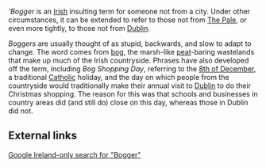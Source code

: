 '''Bogger'' is an [[Ireland|Irish]] insulting term for someone not from a city. Under other circumstances, it can be extended to refer to those not from [[The Pale]], or even more tightly, to those not from [[Dublin]]. 

''Boggers'' are usually thought of as stupid, backwards, and slow to adapt to change. The word comes from [[bog]], the marsh-like [[peat]]-baring wastelands that make up much of the Irish countryside. Phrases have also developed off the term, including ''Bog Shopping Day'', referring to the [[December 8|8th of December]], a traditional [[Catholic]] holiday, and the day on which people from the countryside would traditionally make their annual visit to [[Dublin]] to do their Christmas shopping. The reason for this was that schools and businesses in country areas did (and still do) close on this day, whereas those in Dublin did not.

==External links==
[http://www.google.ie/search?hl=en&ie=UTF-8&q=Bogger&btnG=Search&meta=cr%3DcountryIE Google Ireland-only search for "Bogger"]